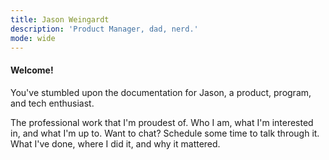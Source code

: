 ```yaml
---
title: Jason Weingardt
description: 'Product Manager, dad, nerd.'
mode: wide
---
```



#### Welcome!

You've stumbled upon the documentation for Jason, a product, program, and tech enthusiast.

<CardGroup cols={2}>
  <Card
    title="My Work"
    icon="pen-to-square"
    href="https://mintlify.com/docs/quickstart"
  >
    The professional work that I'm proudest of.
  </Card>
  <Card
    title="About Me"
    icon="user-vneck-hair"
    href="https://mintlify.com/docs/development"
  >
    Who I am, what I'm interested in, and what I'm up to.
  </Card>
    <Card
    title="Get in touch"
    icon="calendar-days"
    href="https://fantastical.app/jasonw/chat"
  >
    Want to chat? Schedule some time to talk through it.
  </Card>
    <Card
    title="Resume"
    icon="file-user"
    href="https://mintlify.com/docs/development"
  >
    What I've done, where I did it, and why it mattered.
  </Card>
</CardGroup>
